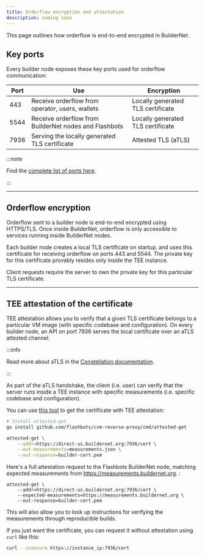 ```yaml
---
title: Orderflow encryption and attestation
description: coming soon
---
```


This page outlines how orderflow is end-to-end encrypted in BuilderNet.

## Key ports

Every builder node exposes these key ports used for orderflow communication:

| Port | Use                                                   | Encryption                        |
| ---- | ----------------------------------------------------- | --------------------------------- |
| 443  | Receive orderflow from operator, users, wallets       | Locally generated TLS certificate |
| 5544 | Receive orderflow from BuilderNet nodes and Flashbots | Locally generated TLS certificate |
| 7936 | Serving the locally generated TLS certificate         | Attested TLS (aTLS)               |

:::note

Find the [complete list of ports here](network-ports).

:::


<hr class="clean" />

## Orderflow encryption

Orderflow sent to a builder node is end-to-end encrypted using HTTPS/TLS.
Once inside BuilderNet, orderflow is only accessible to services running inside BuilderNet nodes.

Each builder node creates a local TLS certificate on startup, and uses this certificate for receiving orderflow on ports 443 and 5544.
The private key for this certificate provably resides only inside the TEE instance.

Client requests require the server to own the private key for this particular TLS certificate.

<hr class="clean" />

## TEE attestation of the certificate

TEE attestation allows you to verify that a given TLS certificate belongs to a particular VM image (with specific codebase and configuration).
On every builder node, an API on port 7936 serves the local certificate over an aTLS attested channel.

:::info

Read more about aTLS in the [Constellation documentation](https://github.com/edgelesssys/constellation/blob/main/internal/atls/README.md).

:::


As part of the aTLS handshake, the client (i.e. user) can verify that the server runs inside a TEE instance with specific measurements
(i.e. specific codebase and configuration).

You can use [this tool](https://github.com/flashbots/cvm-reverse-proxy/blob/get-measurements/cmd/attested-get/main.go) to get the certificate with TEE attestation:

```bash
# Install attested-get
go install github.com/flashbots/cvm-reverse-proxy/cmd/attested-get

attested-get \
    --addr=https://direct-us.buildernet.org:7936/cert \
    --out-measurements=measurements.json \
    --out-response=builder-cert.pem
```

Here's a full attestation request to the Flashbots BuilderNet node, matching expected measurements from https://measurements.buildernet.org.
:

```
attested-get \
    --addr=https://direct-us.buildernet.org:7936/cert \
    --expected-measurements=https://measurements.buildernet.org \
    --out-response=builder-cert.pem
```


This will also allow you to look up instructions for verifying the measurements through reproducible builds.

If you just want the certificate, you can request it without attestation using `curl` like this:

```bash
curl --insecure https://instance_ip:7936/cert
```
